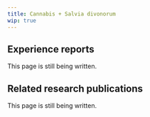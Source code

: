 ---
title: Cannabis + Salvia divonorum
wip: true
---

## Experience reports

This page is still being written.

## Related research publications

This page is still being written.

